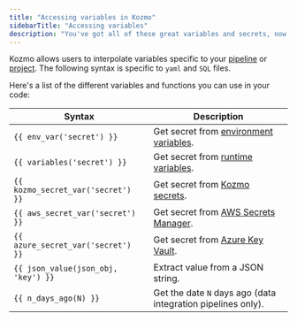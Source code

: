 ```yaml
---
title: "Accessing variables in Kozmo"
sidebarTitle: "Accessing variables"
description: "You've got all of these great variables and secrets, now let's put them to use. Learn how to access them in your code. 🦸🏻‍♂️"
---
```


Kozmo allows users to interpolate variables specific to your [pipeline](/getting-started/runtime-variable) or [project](/development/variables/environment-variables). The following syntax is specific to `yaml` and `SQL` files.

Here's a list of the different variables and functions you can use in your code:

| Syntax                              | Description                                                                           |
| ----------------------------------- | ------------------------------------------------------------------------------------- |
| `{{ env_var('secret') }}`           | Get secret from [environment variables](/development/variables/environment-variables). |
| `{{ variables('secret') }}`         | Get secret from [runtime variables](/getting-started/runtime-variable).                |
| `{{ kozmo_secret_var('secret') }}`   | Get secret from [Kozmo secrets](/development/variables/secrets).                        |
| `{{ aws_secret_var('secret') }}`    | Get secret from [AWS Secrets Manager](/production/deploying-to-cloud/secrets/AWS).     |
| `{{ azure_secret_var('secret') }}`  | Get secret from [Azure Key Vault](/production/deploying-to-cloud/secrets/Azure).       |
| `{{ json_value(json_obj, 'key') }}` | Extract value from a JSON string.                                                     |
| `{{ n_days_ago(N) }}`               | Get the date `N` days ago (data integration pipelines only).                          |
